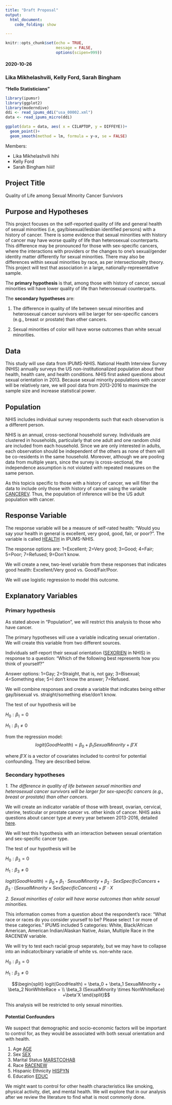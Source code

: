 ```yaml
---
title: "Draft Proposal"
output:
  html_document:
    code_folding: show

---
```


```r
knitr::opts_chunk$set(echo = TRUE,
                      message = FALSE,
                      options(scipen=999))
```


#### 2020-10-26
### Lika Mikhelashvili, Kelly Ford, Sarah Bingham
**“Hello Statisticians”**

```r
library(ipumsr)
library(ggplot2)
library(moderndive)
ddi <- read_ipums_ddi("usa_00002.xml")
data <- read_ipums_micro(ddi)
```

```r
ggplot(data = data, aes( x = CILAPTOP, y = DIFFEYE))+
  geom_point()+
  geom_smooth(method = lm, formula = y~x, se = FALSE)
```

Members:

* Lika Mikhelashvili hihi  
* Kelly Ford  
* Sarah Bingham hiiii!  

## Project Title 
Quality of Life among Sexual Minority Cancer Survivors

## Purpose and Hypotheses  
This project focuses on the self-reported quality of life and general health of sexual minorities (i.e, gay/bisexual/lesbian identified persons) with a history of cancer. There is some evidence that sexual minorities with history of cancer may have worse quality of life than heterosexual counterparts. This difference may be pronounced for those with sex-specific cancers, where the interactions with providers or the changes to one’s sexual/gender identity matter differently for sexual minorities. There may also be differences within sexual minorities by race, as per intersectionality theory. This project will test that association in a large, nationally-representative sample.

The **primary hypothesis** is that, among those with history of cancer, sexual minorities will have lower quality of life than heterosexual counterparts.

The **secondary hypotheses** are:

1. The difference in quality of life between sexual minorities and heterosexual cancer survivors will be larger for sex-specific cancers (e.g., breast or prostate) than other cancers.

2. Sexual minorities of color will have worse outcomes than white sexual minorities.

## Data  
This study will use data from IPUMS-NHIS. National Health Interview Survey (NHIS) annually surveys the US non-institutionalized population about their health, health care, and health conditions. NHIS first asked questions about sexual orientation in 2013. Because sexual minority populations with cancer will be relatively rare, we will pool data from 2013-2016 to maximize the sample size and increase statistical power.

## Population  
NHIS includes individual survey respondents such that each observation is a different person.

NHIS is an annual, cross-sectional household survey. Individuals are clustered in households, particularly that one adult and one random child are included from each household. Since we are only interested in adults, each observation should be independent of the others as none of them will be co-residents in the same household. Moreover, although we are pooling data from multiple years, since the survey is cross-sectional, the independence assumption is not violated with repeated measures on the same person.

As this topicis specific to those with a history of cancer, we will filter the data to include only those with history of cancer using the variable [CANCEREV](https://nhis.ipums.org/nhis-action/variables/CANCEREV#codes_section). Thus, the population of inference will be the US adult population with cancer.

## Response Variable  
The response variable will be a measure of self-rated health: “Would you say your health in general is excellent, very good, good, fair, or poor?”. The variable is called [HEALTH](https://nhis.ipums.org/nhis-action/variables/HEALTH#codes_section) in IPUMS-NHIS.

The response options are: 1=Excellent; 2=Very good; 3=Good; 4=Fair; 5=Poor; 7=Refused; 9=Don’t know.

We will create a new, two-level variable from these responses that indicates good health: Excellent/Very good vs. Good/Fair/Poor.

We will use logistic regression to model this outcome.

## Explanatory Variables  
### Primary hypothesis  
As stated above in “Population”, we will restrict this analysis to those who have cancer.

The primary hypotheses will use a variable indicating sexual orientation . We will create this variable from two different sources.

Individuals self-report their sexual orientation ([SEXORIEN](https://nhis.ipums.org/nhis-action/variables/HEALTH#codes_section) in NHIS) in response to a question: “Which of the following best represents how you think of yourself?”

Answer options: 1=Gay; 2=Straight, that is, not gay; 3=Bisexual; 4=Something else; 5=I don’t know the answer; 7=Refused.

We will combine responses and create a variable that indicates being either gay/bisexual vs. straight/something else/don’t know.

The test of our hypothesis will be

$H_0: \beta_1 = 0$

$H_1: \beta_1 ≠ 0$

from the regression model:  
$$logit(GoodHealth) = \beta_0 + \beta_1 SexualMinority  +\beta'X$$

where $\beta'X$ is a vector of covariates included to control for potential confounding. They are described below.

### Secondary hypotheses  
*1. The difference in quality of life between sexual minorities and heterosexual cancer survivors will be larger for sex-specific cancers (e.g., breast or prostate) than other cancers.*

We will create an indicator variable of those with breast, ovarian, cervical, uterine, testicular or prostate cancer vs. other kinds of cancer. NHIS asks questions about cancer type at every year between 2013-2016, detailed [here](https://nhis.ipums.org/nhis-action/variables/group?id=conditions_cancer).

We will test this hypothesis with an interaction between sexual orientation and sex-specific cancer type.

The test of our hypothesis will be

$H_0: \beta_3 = 0$

$H_1: \beta_3 ≠ 0$

$logit(GoodHealth)=\beta_0+\beta_1 \cdot SexualMinority+ \beta_2 \cdot SexSpecificCancers+\beta_3 \cdot (SexualMinority×SexSpecificCancers)+\beta′ \cdot X$

*2. Sexual minorities of color will have worse outcomes than white sexual minorities.*

This information comes from a question about the respondent’s race: “What race or races do you consider yourself to be? Please select 1 or more of these categories.” IPUMS included 5 categories: White, Black/African American, American Indian/Alaskan Native, Asian, Multiple Race in the RACENEW variable.

We will try to test each racial group separately, but we may have to collapse into an indicator/binary variable of white vs. non-white race.

$H_0: \beta_3 = 0$

$H_1: \beta_3 ≠ 0$

$$\begin{split}
logit(GoodHealth) = \beta_0 + \beta_1 SexualMinority + \beta_2 NonWhiteRace + \\
\beta_3 (SexualMinority \times NonWhiteRace) +\beta'X
\end{split}$$

This analysis will be restricted to only sexual minorities.

#### Potential Confounders  
We suspect that demographic and socio-economic factors will be important to control for, as they would be associated with both sexual orientation and with health.

1. Age [AGE](https://nhis.ipums.org/nhis-action/variables/group?id=demographic_core)
2. Sex [SEX](https://nhis.ipums.org/nhis-action/variables/group?id=demographic_core)
3. Marital Status [MARSTCOHAB](https://nhis.ipums.org/nhis-action/variables/group?id=demographic_core)
4. Race [RACENEW](https://nhis.ipums.org/nhis-action/variables/group?id=demographic_ethnicity)
5. Hispanic Ethnicity [HISPYN](https://nhis.ipums.org/nhis-action/variables/group?id=demographic_ethnicity)
6. Education [EDUC](https://nhis.ipums.org/nhis-action/variables/group?id=economic_education)  

We might want to control for other health characteristics like smoking, physical activity, diet, and mental health. We will explore that in our analysis after we review the literature to find what is most commonly done.
